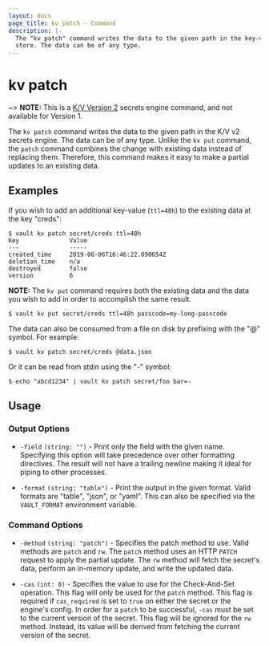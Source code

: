 ```yaml
---
layout: docs
page_title: kv patch - Command
description: |-
  The "kv patch" command writes the data to the given path in the key-value
  store. The data can be of any type.
---
```


# kv patch

~> **NOTE:** This is a [K/V Version 2](/vault/docs/secrets/kv/kv-v2) secrets
engine command, and not available for Version 1.

The `kv patch` command writes the data to the given path in the K/V v2 secrets
engine. The data can be of any type. Unlike the `kv put` command, the `patch`
command combines the change with existing data instead of replacing them.
Therefore, this command makes it easy to make a partial updates to an existing
data.

## Examples

If you wish to add an additional key-value (`ttl=48h`) to the existing data at
the key "creds":

```shell-session
$ vault kv patch secret/creds ttl=48h
Key              Value
---              -----
created_time     2019-06-06T16:46:22.090654Z
deletion_time    n/a
destroyed        false
version          6
```

**NOTE:** The `kv put` command requires both the existing data and
the data you wish to add in order to accomplish the same result.

```shell-session
$ vault kv put secret/creds ttl=48h passcode=my-long-passcode
```

The data can also be consumed from a file on disk by prefixing with the "@"
symbol. For example:

```shell-session
$ vault kv patch secret/creds @data.json
```

Or it can be read from stdin using the "-" symbol:

```shell-session
$ echo "abcd1234" | vault kv patch secret/foo bar=-
```

## Usage

### Output Options

- `-field` `(string: "")` - Print only the field with the given name. Specifying
  this option will take precedence over other formatting directives. The result
  will not have a trailing newline making it ideal for piping to other
  processes.

- `-format` `(string: "table")` - Print the output in the given format. Valid
  formats are "table", "json", or "yaml". This can also be specified via the
  `VAULT_FORMAT` environment variable.

### Command Options

- `-method` `(string: "patch")` - Specifies the patch method to use. Valid
  methods are `patch` and `rw`. The `patch` method uses an HTTP `PATCH` request
  to apply the partial update. The `rw` method will fetch the secret's data,
  perform an in-memory update, and write the updated data.

- `-cas` `(int: 0)` - Specifies the value to use for the Check-And-Set operation.
  This flag will only be used for the `patch` method. This flag is required if
  `cas_required` is set to `true` on either the secret or the engine's config.
  In order for a `patch` to be successful, `-cas` must be set to the current
  version of the secret. This flag will be ignored for the `rw` method.
  Instead, its value will be derived from fetching the current version of the
  secret.
